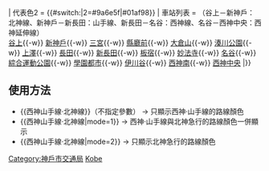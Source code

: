 {{鐵道路線|
| 模板名稱 = 西神山手線·北神線
| 名稱 = [[File:Kobe_Municipal_Subway_Logo.svg|15px|link=神戶市營地下鐵]] <small>[[神戶市營地下鐵]]</small> [[西神·山手線]] [[File:Subway KobeSeishin.svg|15px]]·[[北神線]]
| 代表色 = {{#switch:{{lc:{{{mode}}}}}|1|2=#9a6e5f|#01af98}}
| 代表色2 = {{#switch:{{lc:{{{mode}}}}}|2=#9a6e5f|#01af98}}
| 車站列表 = （谷上－新神戶：北神線、新神戶－新長田：山手線、新長田－名谷：西神線、名谷－西神中央：西神延伸線）<br />[[谷上站|谷上]]{{-w}} [[新神戶站|新神戶]]{{-w}} [[三宮站|三宮]]{{-w}} [[縣廳前站 (兵庫縣)|縣廳前]]{{-w}} [[大倉山站 (兵庫縣)|大倉山]]{{-w}} [[湊川公園站|湊川公園]]{{-w}} [[上澤站|上澤]]{{-w}} [[長田站 (神戶市營地下鐵)|長田]]{{-w}} [[新長田站|新長田]]{{-w}} [[板宿站|板宿]]{{-w}} [[妙法寺站 (兵庫縣)|妙法寺]]{{-w}} [[名谷站|名谷]]{{-w}} [[綜合運動公園站|綜合運動公園]]{{-w}} [[學園都市站|學園都市]]{{-w}} [[伊川谷站|伊川谷]]{{-w}} [[西神南站|西神南]]{{-w}} [[西神中央站|西神中央]]
|}}<noinclude>
== 使用方法 ==
* <nowiki>{{西神山手線·北神線}}</nowiki>（不指定參數） → 只顯示西神·山手線的路線顏色
* <nowiki>{{西神山手線·北神線|mode=1}}</nowiki> → 西神·山手線與北神急行的路線顏色一併顯示
* <nowiki>{{西神山手線·北神線|mode=2}}</nowiki> → 只顯示北神急行的路線顏色
[[Category:神戶市交通局]]
[[Category:日本地鐵模板|Kobe]]
</noinclude>